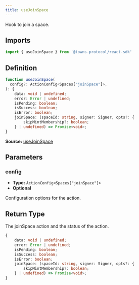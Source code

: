 ```yaml
---
title: useJoinSpace
---
```

Hook to join a space.

## Imports

```ts
import { useJoinSpace } from '@towns-protocol/react-sdk'
```

## Definition

```ts
function useJoinSpace(
  config?: ActionConfig<Spaces["joinSpace"]>,
): {
    data: void | undefined;
    error: Error | undefined;
    isPending: boolean;
    isSuccess: boolean;
    isError: boolean;
    joinSpace: (spaceId: string, signer: Signer, opts?: {
        skipMintMembership?: boolean;
    } | undefined) => Promise<void>;
}
```

**Source:** [useJoinSpace](https://github.com/towns-protocol/towns/blob/main/packages/react-sdk/src/useJoinSpace.ts)

## Parameters

### config

- **Type:** `ActionConfig<Spaces["joinSpace"]>`
- **Optional**

Configuration options for the action.

## Return Type

The joinSpace action and the status of the action.

```ts
{
    data: void | undefined;
    error: Error | undefined;
    isPending: boolean;
    isSuccess: boolean;
    isError: boolean;
    joinSpace: (spaceId: string, signer: Signer, opts?: {
        skipMintMembership?: boolean;
    } | undefined) => Promise<void>;
}
```
